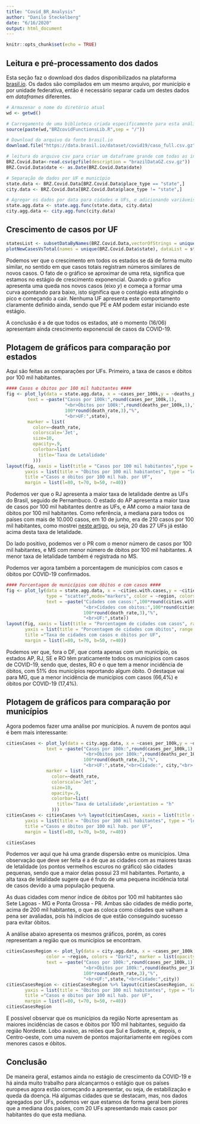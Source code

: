 ```yaml
---
title: "Covid_BR_Analysis"
author: "Danilo Steckelberg"
date: "6/16/2020"
output: html_document
---
```


```r
knitr::opts_chunk$set(echo = TRUE)
```

## Leitura e pré-processamento dos dados

Esta seção faz o download dos dados disponibilizados na plataforma [brasil.io](https://brasil.io/home/). Os dados são compilados em um mesmo arquivo, por município e por unidade federativa, então é necessário separar cada um destes dados em *dataframes* diferentes.
```r
# Armazenar o nome do diretório atual
wd <- getwd()

# Carregamento de uma biblioteca criada especificamente para esta análise.
source(paste(wd,"BRZcovidFunctionsLib.R",sep = "/"))

# Download do arquivo da fonte brasil.io
download.file("https://data.brasil.io/dataset/covid19/caso_full.csv.gz","brazilDataGZ.csv.gz")

# leitura do arquivo csv para criar um dataframe grande com todas as informações por município e UF
BRZ.Covid.Data<-read.csv(gzfile(description = "brazilDataGZ.csv.gz"))
BRZ.Covid.Data$date <- as.Date(BRZ.Covid.Data$date)

# Separação de dados por UF e município
state.data <- BRZ.Covid.Data[BRZ.Covid.Data$place_type == "state",]
city.data <- BRZ.Covid.Data[BRZ.Covid.Data$place_type != "state",]

# Agregar os dados por data para cidades e UFs, e adicionando variáveis calculadas, como taxa de mortalidade e % de cidades com óbitos e casos confirmados.
state.agg.data <- state.agg.func(state.data, city.data)
city.agg.data <- city.agg.func(city.data)
```
## Crescimento de casos por UF
```r
statesList <- subsetDataByNames(BRZ.Covid.Data,vectorOfStrings = unique(BRZ.Covid.Data$state))
plotNewCasesVsTotal(names = unique(BRZ.Covid.Data$state), dataList = statesList, daysNewCases = 14, palname = "Set1")
```
Podemos ver que o crescimento em todos os estados se dá de forma muito similar, no sentido em que casos totais registram números similares de novos casos. O fato de o gráfico se aproximar de uma reta, significa que estamos no estágio de crescimento exponencial. Quando o gráfico apresenta uma queda nos novos casos (eixo *y*) e começa a formar uma curva apontando para baixo, isto significa que o contágio está atingindo o pico e começando a cair. Nenhuma UF apresenta este comportamento claramente definido ainda, sendo que PE e AM podem estar iniciando este estágio.

A conclusão é a de que todos os estados, até o momento (16/06) apresentam ainda crescimento exponencial de casos da COVID-19.

## Plotagem de gráficos para comparação por estados
Aqui são feitas as comparações por UFs. Primeiro, a taxa de casos e óbitos por 100 mil habitantes.
```r
#### Casos e óbitos por 100 mil habitantes ####
fig <- plot_ly(data = state.agg.data, x = ~cases_per_100k,y = ~deaths_per_100k,type = "scatter", mode = "markers",
        text = ~paste("Casos por 100k:",round(cases_per_100k,1),
                      "<br>Óbitos por 100k:",round(deaths_per_100k,1),"<br>Letalidade:",
                      100*round(death_rate,3),"%",
                      "<br>UF:",state),
        marker = list(
          color=~death_rate,
          colorscale='Jet',
          size=10,
          opacity=.9,
          colorbar=list(
            title='Taxa de Letalidade'
          )))
layout(fig, xaxis = list(title = "Casos por 100 mil habitantes",type = "log"),
       yaxis = list(title = "Óbitos por 100 mil habitantes", type = "log"),
       title ="Casos e óbitos por 100 mil hab. por UF",
       margin = list(l=80, t=70, b=50, r=40))

```
Podemos ver que o RJ apresenta a maior taxa de letalidade dentre as UFs do Brasil, seguido de Pernambuco. O estado do AP apresenta a maior taxa de casos por 100 mil habitantes dentre as UFs, e AM como a maior taxa de óbitos por 100 mil habitantes. Como referência, a mediana para todos os países com mais de 10.000 casos, em 10 de junho, era de 210 casos por 100 mil habitantes, como mostrei [neste artigo](https://medium.com/@danilosteck/an%C3%A1lise-do-crescimento-covid-19-no-brasil-parte-2-brasil-versus-outros-pa%C3%ADses-155a2abf0ef0), ou seja, 20 das 27 UFs já estão acima desta taxa de letalidade.

Do lado positivo, podemos ver o PR com o menor número de casos por 100 mil habitantes, e MS com menor número de óbitos por 100 mil habitantes. A menor taxa de letalidade também é registrada no MS.

Podemos ver agora também a porcentagem de municípios com casos e óbitos por COVID-19 confirmados.

```r
#### Porcentagem de municípios com óbitos e com casos ####
fig <- plot_ly(data = state.agg.data, x = ~cities.with.cases,y = ~cities.with.deaths,
               type = "scatter",mode="markers", color = ~region, colors = "Dark2",
               text = ~paste("Cidades com casos:",100*round(cities.with.cases,3),"%",
                             "<br>Cidades com obitos:",100*round(cities.with.deaths,3),"%","<br>Letalidade:",
                             100*round(death_rate,3),"%",
                             "<br>UF:",state))
layout(fig, xaxis = list(title = "Porcentagem de cidades com casos", range = c(0,1.05)),
       yaxis = list(title = "Porcentagem de cidades com óbitos", range = c(0,1.05)),
       title ="Taxa de cidades com casos e óbitos por UF",
       margin = list(l=80, t=70, b=50, r=40))
```

Podemos ver que, fora o DF, que conta apenas com um município, os estados AP, RJ, SE e RO têm praticamente todos os municípios com casos de COVID-19, sendo que, destes, RO é o que tem a menor incidência de óbitos, com 51% dos municípios reportando algum óbito. O destaque vai para MG, que a menor incidência de municípios com casos (66,4%) e óbitos por COVID-19 (17,4%).

## Plotagem de gráficos para comparação por municípios

Agora podemos fazer uma análise por municípios. A nuvem de pontos aqui é bem mais interessante:

```r
citiesCases <- plot_ly(data = city.agg.data, x = ~cases_per_100k,y = ~deaths_per_100k,type = "scatter", mode = "markers",
               text = ~paste("Casos por 100k:",round(cases_per_100k,1),
                             "<br>Óbitos por 100k:",round(deaths_per_100k,1),"<br>Letalidade:",
                             100*round(death_rate,3),"%",
                             "<br>UF:",state,"<br>Cidade:", city,"<br>:População (2019):", estimated_population_2019),
               marker = list(
                 color=~death_rate,
                 colorscale='Jet',
                 size=10,
                 opacity=.9,
                 colorbar=list(
                   title='Taxa de Letalidade',orientation = "h"
                 )))
citiesCases <- citiesCases %>% layout(citiesCases, xaxis = list(title = "Casos por 100 mil habitantes",type = "log"),
       yaxis = list(title = "Óbitos por 100 mil habitantes", type = "log"),
       title ="Casos e óbitos por 100 mil hab. por UF",
       margin = list(l=80, t=70, b=50, r=40))

citiesCases
```
Podemos ver aqui que há uma grande dispersão entre os municípios. Uma observação que deve ser feita é a de que as cidades com as maiores taxas de letalidade (os pontos vermelhos escuros no gráfico) são cidades pequenas, sendo que a maior delas possui 23 mil habitantes. Portanto, a alta taxa de letalidade sugere que é fruto de uma pequena incidência total de casos devido a uma população pequena.

As duas cidades com menor índice de óbitos por 100 mil habitantes são Sete Lagoas - MG e Ponta Grossa - PR. Ambas são cidades de médio porte, acima de 200 mil habitantes, o que as coloca como cidades que valham a pena ser avaliadas, pois há indícios de que estão conseguindo sucesso para evitar óbitos.

A análise abaixo apresenta os mesmos gráficos, porém, as cores representam a região que os municípios se encontram.

```r

citiesCasesRegion <- plot_ly(data = city.agg.data, x = ~cases_per_100k,y = ~deaths_per_100k,type = "scatter", mode = "markers",
               color = ~region, colors = "Dark2", marker = list(opacity = 0.5, size = 10),
               text = ~paste("Casos por 100k:",round(cases_per_100k,1),
                             "<br>Óbitos por 100k:",round(deaths_per_100k,1),"<br>Letalidade:",
                             100*round(death_rate,3),"%",
                             "<br>UF:",state,"<br>Cidade:",city))
citiesCasesRegion <- citiesCasesRegion %>% layout(citiesCasesRegion, xaxis = list(title = "Casos por 100 mil habitantes",type = "log"),
       yaxis = list(title = "Óbitos por 100 mil habitantes", type = "log"),
       title ="Casos e óbitos por 100 mil hab. por UF",
       margin = list(l=80, t=70, b=50, r=40))
citiesCasesRegion
```

E possível observar que os municípios da região Norte apresentam as maiores incidências de casos e óbitos por 100 mil habitantes, seguido da região Nordeste. Lobo avaixo, as reiões que Sul e Sudeste, e, depois, o Centro-oeste, com uma nuvem de pontos majoritariamente em regiões com menores casos e óbitos.

## Conclusão
De maneira geral, estamos ainda no estágio de crescimento da COVID-19 e há ainda muito trabalho para alcançarmos o estágio que os países europeus agora estão começando a apresentar, ou seja, de estabilização e queda da doença.
Há algumas cidades que se destacam, mas, nos dados agregados por UFs, podemos ver que estamos de forma geral bem piores que a mediana dos países, com 20 UFs apresentando mais casos por habitantes do que esta mediana.